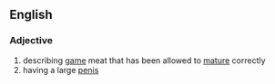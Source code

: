 ==English==

===Adjective===
{{en-adj|better-hung|best-hung}}

# describing [[game]] meat that has been allowed to [[mature]] correctly
# having a large [[penis]]